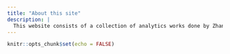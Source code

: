 ```yaml
---
title: "About this site"
description: |
  This website consists of a collection of analytics works done by Zhang Jieyuan.
---
```


```r
knitr::opts_chunk$set(echo = FALSE)
```

